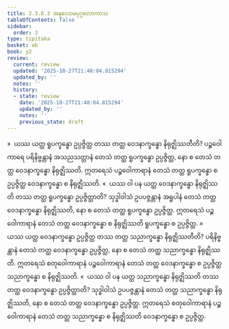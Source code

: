 ```yaml
---
title: 2.3.6.3 အနုလောမပုဂ္ဂလောကာသ
tableOfContents: false
sidebar:
  order: 3
type: tipitaka
basket: ab
book: y2
review:
  current: review
  updated: '2025-10-27T21:48:04.815294'
  updated_by: ''
  notes: ''
  history:
  - state: review
    date: '2025-10-27T21:48:04.815294'
    updated_by: ''
    notes: ''
    previous_state: draft
---
```



<ReviewStatus review={frontmatter.review} showDetails={true} />

<HypothesisAnnotation frontmatter={frontmatter} />

<DynamicBreadcrumb />

<Division number="199" book="y2" e="ch" v="33" p="66">

<Paragraph number="940" book="y2">
»  ယဿ ယတ္ထ ရူပက္ခန္ဓော ဥပ္ပဇ္ဇိတ္ထ တဿ တတ္ထ ဝေဒနာက္ခန္ဓော နိရုဇ္ဈိဿတီတိ?
</Paragraph>

<Paragraph number="941" book="y2">
ပဉ္စဝေါကာရေ ပရိနိဗ္ဗန္တာနံ အသညသတ္တာနံ တေသံ တတ္ထ ရူပက္ခန္ဓော ဥပ္ပဇ္ဇိတ္ထ, နော စ တေသံ တတ္ထ ဝေဒနာက္ခန္ဓော နိရုဇ္ဈိဿတိ. ဣတရေသံ ပဉ္စဝေါကာရာနံ တေသံ တတ္ထ ရူပက္ခန္ဓော စ ဥပ္ပဇ္ဇိတ္ထ ဝေဒနာက္ခန္ဓော စ နိရုဇ္ဈိဿတိ.
</Paragraph>

<Paragraph number="942" book="y2">
«  ယဿ ဝါ ပန ယတ္ထ ဝေဒနာက္ခန္ဓော နိရုဇ္ဈိဿတိ တဿ တတ္ထ ရူပက္ခန္ဓော ဥပ္ပဇ္ဇိတ္ထာတိ?
</Paragraph>

<Paragraph number="943" book="y2">
သုဒ္ဓါဝါသံ ဥပပဇ္ဇန္တာနံ အရူပါနံ တေသံ တတ္ထ ဝေဒနာက္ခန္ဓော နိရုဇ္ဈိဿတိ, နော စ တေသံ တတ္ထ ရူပက္ခန္ဓော ဥပ္ပဇ္ဇိတ္ထ. ဣတရေသံ ပဉ္စဝေါကာရာနံ တေသံ တတ္ထ ဝေဒနာက္ခန္ဓော စ နိရုဇ္ဈိဿတိ ရူပက္ခန္ဓော စ ဥပ္ပဇ္ဇိတ္ထ.
</Paragraph>

</Division>
<Division number="200" book="y2" e="ch" v="33" p="66">

<Paragraph number="944" book="y2">
»  ယဿ ယတ္ထ ဝေဒနာက္ခန္ဓော ဥပ္ပဇ္ဇိတ္ထ တဿ တတ္ထ သညာက္ခန္ဓော နိရုဇ္ဈိဿတီတိ?
</Paragraph>

<Paragraph number="945" book="y2">
ပရိနိဗ္ဗန္တာနံ တေသံ တတ္ထ ဝေဒနာက္ခန္ဓော ဥပ္ပဇ္ဇိတ္ထ, နော စ တေသံ တတ္ထ သညာက္ခန္ဓော နိရုဇ္ဈိဿတိ. ဣတရေသံ စတုဝေါကာရာနံ ပဉ္စဝေါကာရာနံ တေသံ တတ္ထ ဝေဒနာက္ခန္ဓော စ ဥပ္ပဇ္ဇိတ္ထ သညာက္ခန္ဓော စ နိရုဇ္ဈိဿတိ.
</Paragraph>

<Paragraph number="946" book="y2">
«  ယဿ ဝါ ပန ယတ္ထ သညာက္ခန္ဓော နိရုဇ္ဈိဿတိ တဿ တတ္ထ ဝေဒနာက္ခန္ဓော ဥပ္ပဇ္ဇိတ္ထာတိ?
</Paragraph>

<Paragraph number="947" book="y2">
သုဒ္ဓါဝါသံ ဥပပဇ္ဇန္တာနံ တေသံ တတ္ထ သညာက္ခန္ဓော နိရုဇ္ဈိဿတိ, နော စ တေသံ တတ္ထ ဝေဒနာက္ခန္ဓော ဥပ္ပဇ္ဇိတ္ထ. ဣတရေသံ စတုဝေါကာရာနံ ပဉ္စဝေါကာရာနံ တေသံ တတ္ထ သညာက္ခန္ဓော စ နိရုဇ္ဈိဿတိ ဝေဒနာက္ခန္ဓော စ ဥပ္ပဇ္ဇိတ္ထ.
</Paragraph>
</Division>